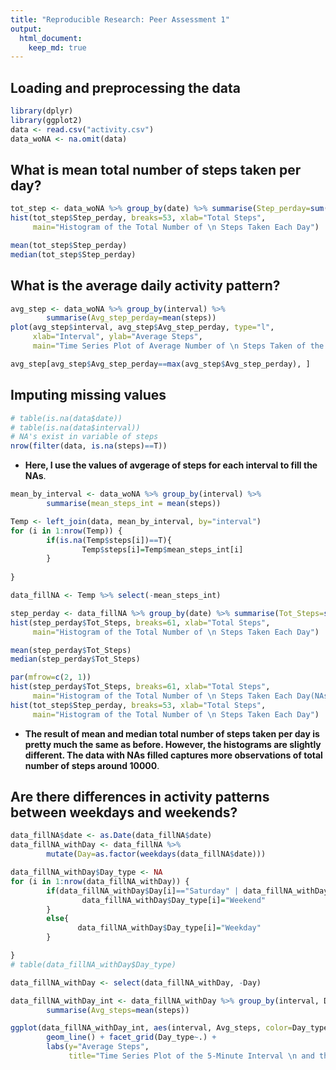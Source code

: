 ```yaml
---
title: "Reproducible Research: Peer Assessment 1"
output: 
  html_document:
    keep_md: true
---
```





## Loading and preprocessing the data
```r
library(dplyr)
library(ggplot2)
data <- read.csv("activity.csv")
data_woNA <- na.omit(data)
```


## What is mean total number of steps taken per day?
```r
tot_step <- data_woNA %>% group_by(date) %>% summarise(Step_perday=sum(steps))
hist(tot_step$Step_perday, breaks=53, xlab="Total Steps", 
     main="Histogram of the Total Number of \n Steps Taken Each Day")
```

```r
mean(tot_step$Step_perday)
median(tot_step$Step_perday)
```


## What is the average daily activity pattern?
```r
avg_step <- data_woNA %>% group_by(interval) %>% 
        summarise(Avg_step_perday=mean(steps))
plot(avg_step$interval, avg_step$Avg_step_perday, type="l", 
     xlab="Interval", ylab="Average Steps", 
     main="Time Series Plot of Average Number of \n Steps Taken of the 5-Minute Interval")
```

```r
avg_step[avg_step$Avg_step_perday==max(avg_step$Avg_step_perday), ]
```


## Imputing missing values
```r
# table(is.na(data$date))
# table(is.na(data$interval))
# NA's exist in variable of steps
nrow(filter(data, is.na(steps)==T))
```

 - **Here, I use the values of avgerage of steps for each interval to fill the NAs**. 
 
```r
mean_by_interval <- data_woNA %>% group_by(interval) %>% 
        summarise(mean_steps_int = mean(steps))

Temp <- left_join(data, mean_by_interval, by="interval")
for (i in 1:nrow(Temp)) {
        if(is.na(Temp$steps[i])==T){
                Temp$steps[i]=Temp$mean_steps_int[i]
        }
        
}

data_fillNA <- Temp %>% select(-mean_steps_int)

step_perday <- data_fillNA %>% group_by(date) %>% summarise(Tot_Steps=sum(steps))
hist(step_perday$Tot_Steps, breaks=61, xlab="Total Steps", 
     main="Histogram of the Total Number of \n Steps Taken Each Day")
```

```r
mean(step_perday$Tot_Steps)
median(step_perday$Tot_Steps)
```

```r
par(mfrow=c(2, 1))
hist(step_perday$Tot_Steps, breaks=61, xlab="Total Steps", 
     main="Histogram of the Total Number of \n Steps Taken Each Day(NAs filled)")
hist(tot_step$Step_perday, breaks=53, xlab="Total Steps", 
     main="Histogram of the Total Number of \n Steps Taken Each Day")
```

 - **The result of mean and median total number of steps taken per day is pretty much the same as before. However, the histograms are slightly different. The data with NAs filled captures more observations of total number of steps around 10000**. 


## Are there differences in activity patterns between weekdays and weekends?
```r
data_fillNA$date <- as.Date(data_fillNA$date)
data_fillNA_withDay <- data_fillNA %>% 
        mutate(Day=as.factor(weekdays(data_fillNA$date)))

data_fillNA_withDay$Day_type <- NA
for (i in 1:nrow(data_fillNA_withDay)) {
        if(data_fillNA_withDay$Day[i]=="Saturday" | data_fillNA_withDay$Day[i]=="Sunday"){
                data_fillNA_withDay$Day_type[i]="Weekend"
        }
        else{
               data_fillNA_withDay$Day_type[i]="Weekday"
        }

}
# table(data_fillNA_withDay$Day_type)

data_fillNA_withDay <- select(data_fillNA_withDay, -Day)

data_fillNA_withDay_int <- data_fillNA_withDay %>% group_by(interval, Day_type) %>% 
        summarise(Avg_steps=mean(steps))

ggplot(data_fillNA_withDay_int, aes(interval, Avg_steps, color=Day_type)) + 
        geom_line() + facet_grid(Day_type~.) + 
        labs(y="Average Steps", 
             title="Time Series Plot of the 5-Minute Interval \n and the Average number of Steps Taken")
```










